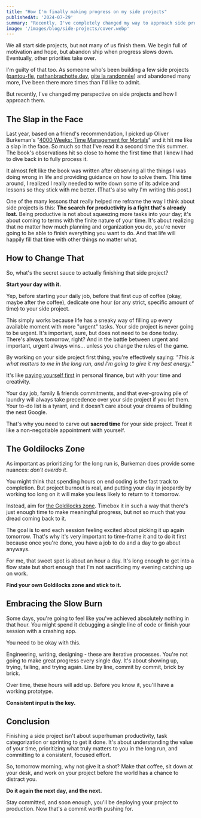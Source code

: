 ```yaml
---
title: "How I'm finally making progress on my side projects"
publishedAt: '2024-07-29'
summary: "Recently, I've completely changed my way to approach side projects and it's been a game changer."
image: '/images/blog/side-projects/cover.webp'
---
```


We all start side projects, but not many of us finish them. We begin full of motivation and hope, but abandon ship when progress slows down. Eventually, other priorities take over.

I'm guilty of that too. As someone who's been building a few side projects ([pantou-fle](https://pantou-fle.fr/), [nathanbrachotte.dev](https://nathanbrachotte.dev/), [gite la randonnée](https://gitelarandonnee.fr/)) and abandoned many more, I've been there more times than I'd like to admit.

But recently, I've changed my perspective on side projects and how I approach them.

## The Slap in the Face

Last year, based on a friend's recommendation, I picked up Oliver Burkeman's "[4000 Weeks: Time Management for Mortals](https://www.google.com/search?q=4000+weeks&sourceid=chrome&ie=UTF-8&ictx=1&ved=2ahUKEwivk931qKmHAxUhQ_EDHQtUAGsQ_coHegQINRAD)" and it hit me like a slap in the face. So much so that I've read it a second time this summer. The book's observations hit so close to home the first time that I knew I had to dive back in to fully process it.

It almost felt like the book was written after observing all the things I was doing wrong in life and providing guidance on how to solve them. This time around, I realized I really needed to write down some of its advice and lessons so they stick with me better. (That's also why I'm writing this post.)

One of the many lessons that really helped me reframe the way I think about side projects is this: **The search for productivity is a fight that's already lost.** Being productive is not about squeezing more tasks into your day; it's about coming to terms with the finite nature of your time. It's about realizing that no matter how much planning and organization you do, you're never going to be able to finish everything you want to do. And that life will happily fill that time with other things no matter what.

## How to Change That

So, what's the secret sauce to actually finishing that side project?

**Start your day with it.**

Yep, before starting your daily job, before that first cup of coffee (okay, maybe after the coffee), dedicate one hour (or any strict, specific amount of time) to your side project.

This simply works because life has a sneaky way of filling up every available moment with more "urgent" tasks. Your side project is never going to be urgent. It's important, sure, but does not need to be done today. There's always tomorrow, right? And in the battle between urgent and important, urgent always wins... unless you change the rules of the game.

By working on your side project first thing, you're effectively saying: _"This is what matters to me in the long run, and I'm going to give it my best energy."_

It's like [paying yourself first](https://getmoneyrich.com/pay-yourself-first/) in personal finance, but with your time and creativity.

Your day job, family & friends commitments, and that ever-growing pile of laundry will always take precedence over your side project if you let them. Your to-do list is a tyrant, and it doesn't care about your dreams of building the next Google.

That's why you need to carve out **sacred time** for your side project. Treat it like a non-negotiable appointment with yourself.

## The Goldilocks Zone

As important as prioritizing for the long run is, Burkeman does provide some nuances: _don't overdo it_.

You might think that spending hours on end coding is the fast track to completion. But project burnout is real, and putting your day in jeopardy by working too long on it will make you less likely to return to it tomorrow.

Instead, aim for [the Goldilocks zone](https://science.nasa.gov/resource/goldilocks-zone/). Timebox it in such a way that there's just enough time to make meaningful progress, but not so much that you dread coming back to it.

The goal is to end each session feeling excited about picking it up again tomorrow. That's why it's very important to time-frame it and to do it first because once you're done, you have a job to do and a day to go about anyways.

For me, that sweet spot is about an hour a day. It's long enough to get into a flow state but short enough that I'm not sacrificing my evening catching up on work.

**Find your own Goldilocks zone and stick to it.**

## Embracing the Slow Burn

Some days, you're going to feel like you've achieved absolutely nothing in that hour. You might spend it debugging a single line of code or finish your session with a crashing app.

You need to be okay with this.

Engineering, writing, designing - these are iterative processes. You're not going to make great progress every single day. It's about showing up, trying, failing, and trying again. Line by line, commit by commit, brick by brick.

Over time, these hours will add up. Before you know it, you'll have a working prototype.

**Consistent input is the key.**

## Conclusion

Finishing a side project isn't about superhuman productivity, task categorization or sprinting to get it done. It's about understanding the value of your time, prioritizing what truly matters to you in the long run, and committing to a consistent, focused effort.

So, tomorrow morning, why not give it a shot? Make that coffee, sit down at your desk, and work on your project before the world has a chance to distract you.

**Do it again the next day, and the next.**

Stay committed, and soon enough, you'll be deploying your project to production. Now that's a commit worth pushing for.

